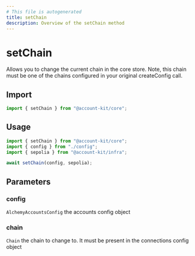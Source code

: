 ```yaml
---
# This file is autogenerated
title: setChain
description: Overview of the setChain method
---
```


# setChain

Allows you to change the current chain in the core store. Note, this chain
must be one of the chains configured in your original createConfig call.

## Import

```ts
import { setChain } from "@account-kit/core";
```

## Usage

```ts
import { setChain } from "@account-kit/core";
import { config } from "./config";
import { sepolia } from "@account-kit/infra";

await setChain(config, sepolia);
```

## Parameters

### config

`AlchemyAccountsConfig`
the accounts config object

### chain

`Chain`
the chain to change to. It must be present in the connections config object
